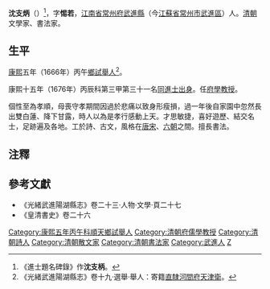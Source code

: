 '''沈支炳'''（{{bd|？年||？年|catIdx=S沈}}）<ref>《進士題名碑錄》作'''沈支柄'''。</ref>，字'''惕若'''，[[江南省|江南省]][[常州府|常州府]][[武進縣|武進縣]]（今[[江蘇省|江蘇省]][[常州市|常州市]][[武進區|武進區]]）人。[[清朝|清朝]]文學家、書法家。

==生平==
[[康熙|康熙]]五年（1666年）丙午[[鄉試|鄉試]][[舉人|舉人]]<ref>《光緒武進陽湖縣志》卷十九·選舉·舉人：寄籍[[直隸|直隸]][[河間府|河間府]][[天津衛|天津衛]]。</ref>。

康熙十五年（1676年）丙辰科第三甲第三十一名[[同進士出身|同進士出身]]。任[[府學|府學]][[教授_(官名)|教授]]。

個性至為孝順，母喪守孝期間因過於悲痛以致身形瘦損，過一年後自家園中忽然長出雙白蓮、降下甘露，時人以為是孝行感動上天。才思敏捷，喜好遊歷、結交名士，足跡遍及各地。工於詩、古文，風格在[[唐|唐]][[宋|宋]]、[[六朝|六朝]]之間。擅長書法。

==注釋==
{{reflist}}

==參考文獻==
*《光緒武進陽湖縣志》卷二十三·人物·文學·頁二十七
*《皇清書史》卷二十六

{{康熙十五年丙辰科殿試金榜}}
{{DEFAULTSORT:Shen沈}}
[[Category:康熙五年丙午科順天鄉試舉人|Category:康熙五年丙午科順天鄉試舉人]]
[[Category:清朝府儒學教授|Category:清朝府儒學教授]]
[[Category:清朝詩人|Category:清朝詩人]]
[[Category:清朝散文家|Category:清朝散文家]]
[[Category:清朝書法家|Category:清朝書法家]]
[[Category:武進人|Category:武進人]]
[[Category:沈姓|Z]]